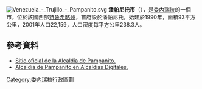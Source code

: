 [[Image:Venezuela_-_Trujillo_-_Pampanito.svg|right]]
'''潘帕尼托市'''（{{lang-es|Municipio Pampanito}}），是[[委內瑞拉|委內瑞拉]]的一個市，位於該國西部[[特魯希略州|特魯希略州]]，首府設於潘帕尼托，始建於1990年，面積93平方公里，2001年人口22,159，人口密度每平方公里238.3人。

==參考資料==
* [http://www.municipiopampanito.gov.ve/ Sitio oficial de la Alcaldía de Pampanito.] {{Wayback|url=http://www.municipiopampanito.gov.ve/ |date=20070911013013 }}
* [http://pampanito-trujillo.gob.ve/portal-alcaldias/ Alcaldía de Pampanito en Alcaldías Digitales.] {{Wayback|url=http://pampanito-trujillo.gob.ve/portal-alcaldias/ |date=20061008024550 }}

{{Venezuela-geo-stub}}
[[Category:委內瑞拉行政區劃|Category:委內瑞拉行政區劃]]
